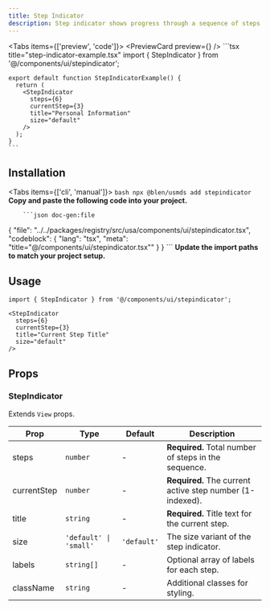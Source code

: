 ```yaml
---
title: Step Indicator
description: Step indicator shows progress through a sequence of steps or stages in a process.
---
```



<Tabs items={['preview', 'code']}>
  <Tab value="preview">
    <PreviewCard preview={<StepIndicatorPreview />} />
  </Tab>
  <Tab value="code">
    ```tsx title="step-indicator-example.tsx"
    import { StepIndicator } from '@/components/ui/stepindicator';

    export default function StepIndicatorExample() {
      return (
        <StepIndicator
          steps={6}
          currentStep={3}
          title="Personal Information"
          size="default"
        />
      );
    }
    ```
  </Tab>
</Tabs>

## Installation

<Tabs items={['cli', 'manual']}>
  <Tab value="cli">
    ```bash
    npx @blen/usmds add stepindicator
    ```
  </Tab>
  <Tab value="manual">
    <Steps>
      <Step>
        **Copy and paste the following code into your project.**

        ```json doc-gen:file
{
  "file": "../../packages/registry/src/usa/components/ui/stepindicator.tsx",
  "codeblock": {
    "lang": "tsx",
    "meta": "title=\"@/components/ui/stepindicator.tsx\""
  }
}
        ```
      </Step>
      <Step>
        **Update the import paths to match your project setup.**
      </Step>
    </Steps>
  </Tab>
</Tabs>

## Usage

```tsx
import { StepIndicator } from '@/components/ui/stepindicator';

<StepIndicator
  steps={6}
  currentStep={3}
  title="Current Step Title"
  size="default"
/>
```

## Props

### StepIndicator

Extends `View` props.

| Prop | Type | Default | Description |
|------|------|---------|-------------|
| steps | `number` | - | **Required.** Total number of steps in the sequence. |
| currentStep | `number` | - | **Required.** The current active step number (1-indexed). |
| title | `string` | - | **Required.** Title text for the current step. |
| size | `'default' \| 'small'` | `'default'` | The size variant of the step indicator. |
| labels | `string[]` | - | Optional array of labels for each step. |
| className | `string` | - | Additional classes for styling. |

